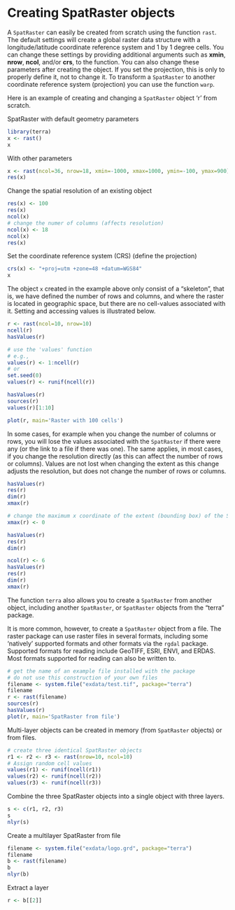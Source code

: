 # Creating SpatRaster objects

A `SpatRaster` can easily be created from scratch using the function `rast`. The default settings will create a global raster data structure with a longitude/latitude coordinate reference system and 1 by 1 degree cells. You can change these settings by providing additional arguments such as **xmin**, **nrow**, **ncol**, and/or **crs**, to the function. You can also change these parameters after creating the object. If you set the projection, this is only to properly define it, not to change it. To transform a `SpatRaster` to another coordinate reference system (projection) you can use the function `warp`. 

Here is an example of creating and changing a `SpatRaster` object 'r' from scratch.

SpatRaster with default geometry parameters

```r
library(terra)
x <- rast()
x
```

With other parameters
```r
x <- rast(ncol=36, nrow=18, xmin=-1000, xmax=1000, ymin=-100, ymax=900)
res(x)
```

Change the spatial resolution of an existing object
```r
res(x) <- 100
res(x)
ncol(x)
# change the numer of columns (affects resolution)
ncol(x) <- 18
ncol(x)
res(x)
```


Set the coordinate reference system (CRS) (define the projection)
```r
crs(x) <- "+proj=utm +zone=48 +datum=WGS84"
x
```

The object `x` created in the example above only consist of a "skeleton", that is, we have defined the number of rows and columns, and where the raster is located in geographic space, but there are no cell-values associated with it. Setting and accessing values is illustrated below.

```r
r <- rast(ncol=10, nrow=10)
ncell(r)
hasValues(r)

# use the 'values' function
# e.g., 
values(r) <- 1:ncell(r)
# or
set.seed(0)
values(r) <- runif(ncell(r))

hasValues(r)
sources(r)
values(r)[1:10]

plot(r, main='Raster with 100 cells')
```

In some cases, for example when you change the number of columns or rows, you will lose the values associated with the `SpatRaster` if there were any (or the link to a file if there was one). The same applies, in most cases, if you change the resolution directly (as this can affect the number of rows or columns). Values are not lost when changing the extent as this change adjusts the resolution, but does not change the number of rows or columns. 

```r
hasValues(r)
res(r)
dim(r)
xmax(r)

# change the maximum x coordinate of the extent (bounding box) of the SpatRaster
xmax(r) <- 0

hasValues(r)
res(r)
dim(r)

ncol(r) <- 6
hasValues(r)
res(r)
dim(r)
xmax(r)
```

The function `terra` also allows you to create a `SpatRaster` from another object, including another `SpatRaster`, or `SpatRaster` objects from the "terra" package.

It is more common, however, to create a `SpatRaster` object from a file. The raster package can use raster files in several formats, including some 'natively' supported formats and other formats via the `rgdal` package. Supported formats for reading include GeoTIFF, ESRI, ENVI, and ERDAS. Most formats supported for reading can also be written to. 

```r
# get the name of an example file installed with the package
# do not use this construction of your own files
filename <- system.file("exdata/test.tif", package="terra")
filename
r <- rast(filename)
sources(r)
hasValues(r)
plot(r, main='SpatRaster from file')
```

Multi-layer objects can be created in memory (from `SpatRaster` objects) or from files. 

```r
# create three identical SpatRaster objects
r1 <- r2 <- r3 <- rast(nrow=10, ncol=10)
# Assign random cell values 
values(r1) <- runif(ncell(r1))
values(r2) <- runif(ncell(r2))
values(r3) <- runif(ncell(r3))
```

Combine the three SpatRaster objects into a single object with three layers.
```r
s <- c(r1, r2, r3)
s
nlyr(s)
```

Create a multilayer SpatRaster  from file

```r
filename <- system.file("exdata/logo.grd", package="terra")
filename
b <- rast(filename)
b
nlyr(b)
```

Extract a layer
```r
r <- b[[2]]
```
